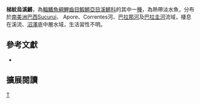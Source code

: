 {{Speciesbox 
| taxon = Melanorivulus scalaris
| status = NE
| status_system = IUCN3.1
| authority =  [[Costa|Costa]], 2005
| synonyms = *''Rivulus scalaris,Costa, 2005''
}}
'''梯紋烏溪鱂'''，為[[輻鰭魚綱|輻鰭魚綱]][[鯉齒目|鯉齒目]][[鰕鱂亞目|鰕鱂亞目]][[溪鱂科|溪鱂科]]的其中一[[種|種]]，為熱帶淡水魚，分布於[[南美洲|南美洲]][[巴西|巴西]]Sucurui、 Apore、Correntes河、[[巴拉那河|巴拉那河]]及[[巴拉圭河|巴拉圭河]]流域，棲息在溪流、[[沼澤|沼澤]]底中層水域，生活習性不明。
== 參考文獻 ==
*{{FishBase_species|genus=Melanorivulus|species=scalaris|year=2014|month=9}}

== 擴展閱讀 ==
{{refbegin}}
{{wikispecies-inline|Melanorivulus scalaris|梯紋烏溪鱂}}
{{refend}}
{{Taxonbar|from=Q13832071}}

[[Category:烏溪鱂屬|T]]


{{魚類小作品}}